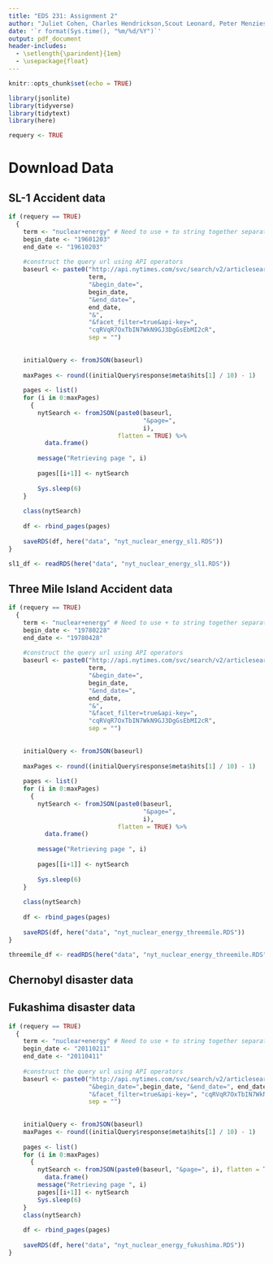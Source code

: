```yaml
---
title: "EDS 231: Assignment 2"
author: "Juliet Cohen, Charles Hendrickson,Scout Leonard, Peter Menzies"
date: '`r format(Sys.time(), "%m/%d/%Y")`'
output: pdf_document
header-includes:
  - \setlength{\parindent}{1em}
  - \usepackage{float}
---
```


```r
knitr::opts_chunk$set(echo = TRUE)

library(jsonlite)  
library(tidyverse) 
library(tidytext) 
library(here)

requery <- TRUE
```

# Download Data

## SL-1 Accident data

```r
if (requery == TRUE) 
  {
    term <- "nuclear+energy" # Need to use + to string together separate words
    begin_date <- "19601203"
    end_date <- "19610203"
    
    #construct the query url using API operators
    baseurl <- paste0("http://api.nytimes.com/svc/search/v2/articlesearch.json?q=",
                      term,
                      "&begin_date=",
                      begin_date,
                      "&end_date=",
                      end_date,
                      "&",
                      "&facet_filter=true&api-key=",
                      "cqRVqR7OxTbIN7WkN9GJ3DgGsEbMI2cR",
                      sep = "") 
    
    
    initialQuery <- fromJSON(baseurl)
    
    maxPages <- round((initialQuery$response$meta$hits[1] / 10) - 1) 
    
    pages <- list()
    for (i in 0:maxPages) 
      {
        nytSearch <- fromJSON(paste0(baseurl, 
                                     "&page=",
                                     i), 
                              flatten = TRUE) %>%
          data.frame() 
        
        message("Retrieving page ", i)
        
        pages[[i+1]] <- nytSearch 
        
        Sys.sleep(6) 
    }
    
    class(nytSearch)
    
    df <- rbind_pages(pages)
  
    saveRDS(df, here("data", "nyt_nuclear_energy_sl1.RDS"))
}

sl1_df <- readRDS(here("data", "nyt_nuclear_energy_sl1.RDS"))
```

## Three Mile Island Accident data

```r
if (requery == TRUE) 
  {
    term <- "nuclear+energy" # Need to use + to string together separate words
    begin_date <- "19780228"
    end_date <- "19780428"
    
    #construct the query url using API operators
    baseurl <- paste0("http://api.nytimes.com/svc/search/v2/articlesearch.json?q=",
                      term,
                      "&begin_date=",
                      begin_date,
                      "&end_date=",
                      end_date,
                      "&",
                      "&facet_filter=true&api-key=",
                      "cqRVqR7OxTbIN7WkN9GJ3DgGsEbMI2cR",
                      sep = "") 
    
    
    initialQuery <- fromJSON(baseurl)
    
    maxPages <- round((initialQuery$response$meta$hits[1] / 10) - 1) 
    
    pages <- list()
    for (i in 0:maxPages) 
      {
        nytSearch <- fromJSON(paste0(baseurl, 
                                     "&page=",
                                     i), 
                              flatten = TRUE) %>%
          data.frame() 
        
        message("Retrieving page ", i)
        
        pages[[i+1]] <- nytSearch 
        
        Sys.sleep(6) 
    }
    
    class(nytSearch)
    
    df <- rbind_pages(pages)
  
    saveRDS(df, here("data", "nyt_nuclear_energy_threemile.RDS"))
}

threemile_df <- readRDS(here("data", "nyt_nuclear_energy_threemile.RDS"))
```

## Chernobyl disaster data

## Fukashima disaster data

```r
if (requery == TRUE) 
  {
    term <- "nuclear+energy" # Need to use + to string together separate words
    begin_date <- "20110211"
    end_date <- "20110411"
    
    #construct the query url using API operators
    baseurl <- paste0("http://api.nytimes.com/svc/search/v2/articlesearch.json?q=", term,
                      "&begin_date=",begin_date, "&end_date=", end_date,
                      "&facet_filter=true&api-key=", "cqRVqR7OxTbIN7WkN9GJ3DgGsEbMI2cR",
                      sep = "") 
    
    
    initialQuery <- fromJSON(baseurl)
    maxPages <- round((initialQuery$response$meta$hits[1] / 10) - 1) 
    
    pages <- list()
    for (i in 0:maxPages) 
      {
        nytSearch <- fromJSON(paste0(baseurl, "&page=", i), flatten = TRUE) %>%
          data.frame() 
        message("Retrieving page ", i)
        pages[[i+1]] <- nytSearch 
        Sys.sleep(6) 
    }
    class(nytSearch)
    
    df <- rbind_pages(pages)
  
    saveRDS(df, here("data", "nyt_nuclear_energy_fukushima.RDS"))
}
```


